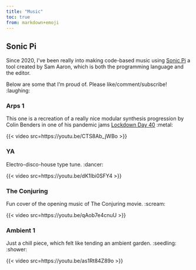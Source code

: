 ```yaml
---
title: "Music"
toc: true
from: markdown+emoji
---
```


## Sonic Pi

Since 2020, I've been really into making code-based music using [Sonic Pi](https://sonic-pi.net) a tool created by Sam Aaron, which is both the programming language and the editor. 

Below are some that I'm proud of. Please like/comment/subscribe! :laughing:

### Arps 1

This one is a recreation of a really nice modular synthesis progression by Colin Benders in one of his pandemic jams [Lockdown Day 40](https://youtu.be/iF8Lgj-jzAo?t=9132) :metal:

{{< video src=https://youtu.be/CTS8Ab_jWBo >}}

### YA

Electro-disco-house type tune. :dancer:

{{< video src=https://youtu.be/dK1Ibi0SFY4 >}}


### The Conjuring

Fun cover of the opening music of The Conjuring movie. :scream:

{{< video src=https://youtu.be/qAob7e4cnuU >}}

### Ambient 1

Just a chill piece, which felt like tending an ambient garden. :seedling: :shower:

{{< video src=https://youtu.be/as1Rt84Z89o >}}